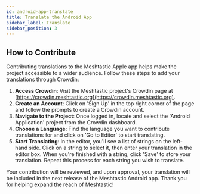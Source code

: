 ```yaml
---
id: android-app-translate
title: Translate the Android App
sidebar_label: Translate
sidebar_position: 3
---
```


## How to Contribute

Contributing translations to the Meshtastic Apple app helps make the project accessible to a wider audience. Follow these steps to add your translations through Crowdin:

1. **Access Crowdin**: Visit the Meshtastic project's Crowdin page at [https://crowdin.meshtastic.org](https://crowdin.meshtastic.org).
2. **Create an Account**: Click on 'Sign Up' in the top right corner of the page and follow the prompts to create a Crowdin account.
3. **Navigate to the Project**: Once logged in, locate and select the 'Android Application' project from the Crowdin dashboard.
4. **Choose a Language**: Find the language you want to contribute translations for and click on 'Go to Editor' to start translating.
5. **Start Translating**: In the editor, you'll see a list of strings on the left-hand side. Click on a string to select it, then enter your translation in the editor box. When you're finished with a string, click 'Save' to store your translation. Repeat this process for each string you wish to translate.

Your contribution will be reviewed, and upon approval, your translation will be included in the next release of the Meshtastic Android app. Thank you for helping expand the reach of Meshtastic!
